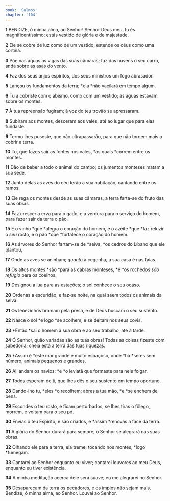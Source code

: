 ```yaml
---
book: 'Salmos'
chapter: '104'
---
```


**1** BENDIZE, ó minha alma, ao Senhor! Senhor Deus meu, tu és magnificentíssimo; estás vestido de glória e de majestade.

**2** Ele se cobre de luz como de um vestido, estende os céus como uma cortina.

**3** Põe nas águas as vigas das suas câmaras; faz das nuvens o seu carro, anda sobre as asas do vento.

**4** Faz dos seus anjos espíritos, dos seus ministros um fogo abrasador.

**5** Lançou os fundamentos da terra; *ela *não vacilará em tempo algum.

**6** Tu a cobriste com o abismo, como com um vestido; as águas estavam sobre os montes.

**7** À tua repreensão fugiram; à voz do teu trovão se apressaram.

**8** Subiram aos montes, desceram aos vales, até ao lugar que para elas fundaste.

**9** Termo lhes puseste, que não ultrapassarão, para que não tornem mais a cobrir a terra.

**10** Tu, que fazes sair as fontes nos vales, *as quais *correm entre os montes.

**11** Dão de beber a todo o animal do campo; os jumentos monteses matam a sua sede.

**12** Junto delas as aves do céu terão a sua habitação, cantando entre os ramos.

**13** Ele rega os montes desde as suas câmaras; a terra farta-se do fruto das suas obras.

**14** Faz crescer a erva para o gado, e a verdura para o serviço do homem, para fazer sair da terra o pão,

**15** E o vinho *que *alegra o coração do homem, e o azeite *que *faz reluzir o _seu_ rosto, e o pão *que *fortalece o coração do homem.

**16** As árvores do Senhor fartam-se de *seiva, *os cedros do Líbano que ele plantou,

**17** Onde as aves se aninham; _quanto_ à cegonha, a sua casa é nas faias.

**18** Os altos montes *são *para as cabras monteses, *e *os rochedos _são refúgio_ para os coelhos.

**19** Designou a lua para as estações; o sol conhece o seu ocaso.

**20** Ordenas a escuridão, e faz-se noite, na qual saem todos os animais da selva.

**21** Os leõezinhos bramam pela presa, e de Deus buscam o seu sustento.

**22** Nasce o sol *e logo *se acolhem, e se deitam nos seus covis.

**23** *Então *sai o homem à sua obra e ao seu trabalho, até à tarde.

**24** Ó Senhor, quão variadas são as tuas obras! Todas as coisas fizeste com sabedoria; cheia está a terra das tuas riquezas.

**25** *Assim é *este mar grande e muito espaçoso, onde *há *seres sem número, animais pequenos e grandes.

**26** Ali andam os navios; *e *o leviatã que formaste para nele folgar.

**27** Todos esperam de ti, que lhes dês o seu sustento em tempo oportuno.

**28** Dando-lho tu, *eles *o recolhem; abres a tua mão, *e *se enchem de bens.

**29** Escondes o teu rosto, e ficam perturbados; se lhes tiras o fôlego, morrem, e voltam para o seu pó.

**30** Envias o teu Espírito, e são criados, e *assim *renovas a face da terra.

**31** A glória do Senhor durará para sempre; o Senhor se alegrará nas suas obras.

**32** Olhando ele para a terra, ela treme; tocando nos montes, *logo *fumegam.

**33** Cantarei ao Senhor enquanto eu viver; cantarei louvores ao meu Deus, enquanto eu tiver existência.

**34** A minha meditação acerca dele será suave; eu me alegrarei no Senhor.

**35** Desapareçam da terra os pecadores, e os ímpios não sejam mais. Bendize, ó minha alma, ao Senhor. Louvai ao Senhor.
